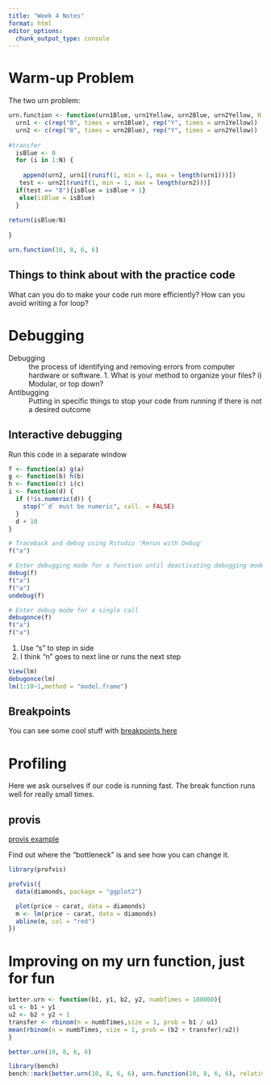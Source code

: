 ```yaml
---
title: "Week 4 Notes"
format: html
editor_options: 
  chunk_output_type: console
---
```


# Warm-up Problem
The two urn problem:

```r

urn.function <- function(urn1Blue, urn1Yellow, urn2Blue, urn2Yellow, N = 100000) {
  urn1 <- c(rep("B", times = urn1Blue), rep("Y", times = urn1Yellow))
  urn2 <- c(rep("B", times = urn2Blue), rep("Y", times = urn2Yellow))
 
#transfer  
  isBlue <- 0
  for (i in 1:N) {
    
    append(urn2, urn1[(runif(1, min = 1, max = length(urn1)))])
   test <- urn2[(runif(1, min = 1, max = length(urn2)))]
  if(test == "B"){isBlue = isBlue + 1}
   else(isBlue = isBlue)
  }
 
return(isBlue/N)  
  
}

urn.function(10, 8, 6, 6)

```

## Things to think about with the practice code
What can you do to make your code run more efficiently? How can you avoid writing a for loop? 

# Debugging
Debugging
: the process of identifying and removing errors from computer hardware or software.
1. What is your method to organize your files?
  i) Modular, or top down?

Antibugging
: Putting in specific things to stop your code from running if there is not a desired outcome

## Interactive debugging
Run this code in a separate window
```r
f <- function(a) g(a)
g <- function(b) h(b)
h <- function(c) i(c)
i <- function(d) {
  if (!is.numeric(d)) {
    stop("`d` must be numeric", call. = FALSE)
  }
  d + 10
}

# Traceback and debug using Rstudio 'Rerun with Debug'
f("a")

# Enter debugging mode for a function until deactivating debugging mode
debug(f)
f("a")
f("a")
undebug(f)

# Enter debug mode for a single call
debugonce(f)
f("a")
f("a")
```
1. Use "s" to step in side
2. I think "n" goes to next line or runs the next step

```r
View(lm)
debugonce(lm)
lm(1:10~1,method = "model.frame")
```
## Breakpoints
You can see some cool stuff with [breakpoints here](https://adv-r.hadley.nz/debugging.html#breakpoints)

# Profiling
Here we ask ourselves if our code is running fast. The break function runs well for really small times.

## provis
[provis example](http://rstudio.github.io/profvis/)

Find out where the "bottleneck" is and see how you can change it.

```r
library(profvis)

profvis({
  data(diamonds, package = "ggplot2")

  plot(price ~ carat, data = diamonds)
  m <- lm(price ~ carat, data = diamonds)
  abline(m, col = "red")
})
```

# Improving on my urn function, just for fun
```r
better.urn <- function(b1, y1, b2, y2, numbTimes = 100000){
u1 <- b1 + y1
u2 <- b2 + y2 + 1
transfer <- rbinom(n = numbTimes,size = 1, prob = b1 / u1)
mean(rbinom(n = numbTimes, size = 1, prob = (b2 + transfer)/u2))
}

better.urn(10, 8, 6, 6)

library(bench)
bench::mark(better.urn(10, 8, 6, 6), urn.function(10, 8, 6, 6), relative = TRUE, check = FALSE)

```